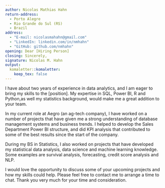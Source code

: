 ```yaml
---
author: Nicolas Mathias Hahn
return-address: 
  - Porto Alegre
  - Rio Grande do Sul (RS)
  - Brazil
address:
  - "E-mail: nicolasmahahn@gmail.com"
  - "LinkedIn: linkedin.com/in/nmhahn"
  - "GitHub: github.com/nmhahn"
opening: Dear [Hiring Person]
closing: Sincerely,
signature: Nicolas M. Hahn
output: 
  komaletter::komaletter:
    keep_tex: false
---
```


I have about two years of experience in data analytics, and I am eager to bring my skills to the [position]. My expertise in SQL, Power BI, R and Python,as well my statistics background, would make me a great addition to your team.

In my current role at Aegro (an ag-tech company), I have worked on a number of projects that have given me a strong understanding of database management systems and business trends. I helped to develop the Sales Department Power BI structure, and did KPI analysis that contributed to some of the best results since the start of the company.

During my BS in Statistics, I also worked on projects that have developed my statistical data analysis, data science and machine learning knowledge. Some examples are survival analysis, forecasting, credit score analysis and NLP.

I would love the opportunity to discuss some of your upcoming projects and how my skills could help. Please feel free to contact me to arrange a time to chat. Thank you very much for your time and consideration.